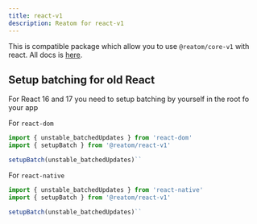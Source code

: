 ```yaml
---
title: react-v1
description: Reatom for react-v1
---
```


This is compatible package which allow you to use `@reatom/core-v1` with react. All docs is [here](/packages/npm-react/).

## Setup batching for old React

For React 16 and 17 you need to setup batching by yourself in the root fo your app

For `react-dom`

```js
import { unstable_batchedUpdates } from 'react-dom'
import { setupBatch } from '@reatom/react-v1'

setupBatch(unstable_batchedUpdates)``
```

For `react-native`

```js
import { unstable_batchedUpdates } from 'react-native'
import { setupBatch } from '@reatom/react-v1'

setupBatch(unstable_batchedUpdates)``
```